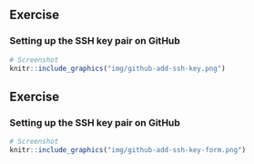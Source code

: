 ## Exercise

### Setting up the SSH key pair on <i class="fab fa-github"></i> GitHub

```r
# Screenshot
knitr::include_graphics("img/github-add-ssh-key.png")
```

## Exercise

### Setting up the SSH key pair on <i class="fab fa-github"></i> GitHub

```r
# Screenshot
knitr::include_graphics("img/github-add-ssh-key-form.png")
```
